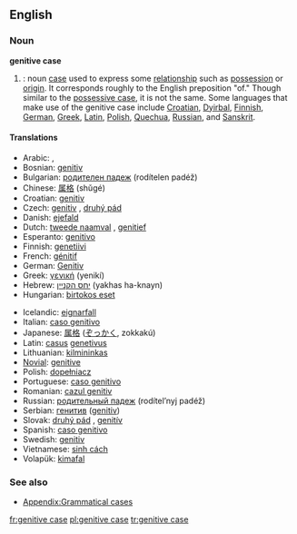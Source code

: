 ==English==
{{wikipedia}}
===Noun===
'''genitive case'''

#{{grammar}}: noun [[case]] used to express some [[relationship]] such as [[possession]] or [[origin]]. It corresponds roughly to the English preposition "of." Though similar to the [[possessive case]], it is not the same. Some languages that make use of the genitive case include [[Croatian]], [[Dyirbal]], [[Finnish]], [[German]], [[Greek]], [[Latin]], [[Polish]], [[Quechua]], [[Russian]], and [[Sanskrit]].

====Translations====
{{top}}
*Arabic: {{ARchar|[[حالة المضاف اليه|حَالةُ المُضَافِ إلَيْه]]}} {{Unicode|(ħáːltu l-muɖáːfi iléyh)}}, {{ARchar|[[مجرور|مَجْرُور]]}} {{Unicode|(majrúːr)}}
*Bosnian: [[genitiv]]
*Bulgarian: [[родителен падеж]] (rodítelen padéž) {{m}}
*Chinese: [[属格]] (shǔgé)
*Croatian: [[genitiv]]
*Czech: [[genitiv]] {{m}}, [[druhý pád]] {{m}}
*Danish: [[ejefald]]
*Dutch: [[tweede naamval]] {{m}}, [[genitief]] {{m}}
*Esperanto: [[genitivo]]
*Finnish: [[genetiivi]]
*French: [[génitif]] {{m}}
*German: [[Genitiv]] {{m}}
*Greek: [[γενική]] (yenikí) {{f}}
*Hebrew: [[יחס הקנײן]] (yakhas ha-knayn) {{m}}
*Hungarian: [[birtokos eset]]
{{mid}}
*Icelandic: [[eignarfall]] {{n}}
*Italian: [[caso genitivo]] {{m}}
*Japanese: [[属格#Japanese|属格]] ([[ぞっかく]], zokkakú)
*Latin: [[casus]] [[genetivus]] {{m}}
*Lithuanian: [[kilmininkas]] {{m}}
*[[Novial]]: [[genitive]]
*Polish: [[dopełniacz]] {{m}}
*Portuguese: [[caso genitivo]] {{m}}
*Romanian: [[cazul genitiv]] {{m}}
*Russian: [[родительный падеж]] (rodítel’nyj padéž) {{m}}
*Serbian: [[генитив]] ([[genitiv]])
*Slovak: [[druhý pád]] {{m}}, [[genitív]] {{m}}
*Spanish: [[caso genitivo]] {{m}}
*Swedish: [[genitiv]]
*Vietnamese: [[sinh cách]]
*Volapük: [[kimafal]]
{{bottom}}

===See also===
*[[Appendix:Grammatical cases]]

[[fr:genitive case]]
[[pl:genitive case]]
[[tr:genitive case]]
